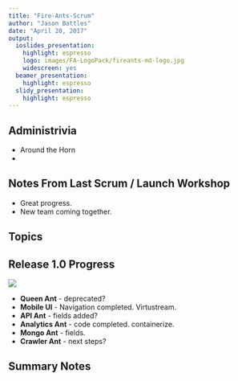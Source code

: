 ```yaml
---
title: "Fire-Ants-Scrum"
author: "Jason Battles"
date: "April 20, 2017"
output:
  ioslides_presentation:
    highlight: espresso
    logo: images/FA-LogoPack/fireants-md-logo.jpg
    widescreen: yes
  beamer_presentation:
    highlight: espresso
  slidy_presentation:
    highlight: espresso
---
```

## Administrivia
 - Around the Horn
 - 
        
## Notes From Last Scrum / Launch Workshop
- Great progress.
- New team coming together.

## Topics

## Release 1.0 Progress
![](images/prog-20170420.png)

* **Queen Ant** - deprecated?
* **Mobile UI** - Navigation completed.  Virtustream.
* **API Ant** - fields added?
* **Analytics Ant** - code completed.  containerize.
* **Mongo Ant** - fields.
* **Crawler Ant** - next steps?
 
## Summary Notes

   

                                
